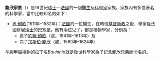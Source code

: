 '''鮑欣家族'''（{{lang|fr|'''Bauhin'''}}）是16世紀[[瑞士|瑞士]]—[[法國|法國]]的一個[[醫生|醫生]]及[[科學家|科學家]]家族。家族內有多位著名的科學家，當中比較知名的如下：
*[[尚·鮑欣|尚·鮑欣]](1511年–1582年)：[[法國|法國]]的一位醫生，在轉信[[基督新教|基督新教]]之後，舉家從法國移居[[瑞士|瑞士]]的[[巴塞爾|巴塞爾]]。他有兩位兒子，都是植物學家，分別為：
**長子[[約翰·鮑欣|約翰·鮑欣]]（{{lang|de|Johann Bauhin}}或{{lang|fr|Jean Bauhin}}，1541年–1613年）及
**次子[[加斯柏·鮑欣|加斯柏·鮑欣]]（{{lang|de|Gaspard Bauhin}}或{{lang|fr|Caspar Bauhin}}，1560年–1624年）

[[羊蹄甲屬|羊蹄甲屬]]植物的拉丁名''Bauhinia''就是後世科學家為了記念鮑欣兄弟而命名的。

{{disambig|Cat=四字消歧义}}